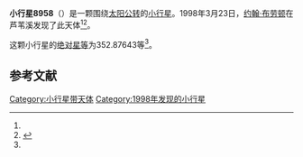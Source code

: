 {{Infobox planet
| bgcolour = #FFFFC0
| name = 8958 Stargazer
| symbol = 
| image = 
| caption = 
| discovery = yes
| discovery_ref = 
| discoverer = [[约翰·布劳顿|约翰·布劳顿]]
| discovery_site = [[芦苇溪|芦苇溪]] 
| discovered = 1998年3月23日
| designations = yes
| mp_name = 
| named_after = 
| alt_names = 1998 FJ126/ 1050 T-1 / 1977 QR3 / 1977 RB20 / 1991 YF2
| mp_category = [[主带小行星|主带小行星]]
| orbit_ref = <ref name="a">[http://ssd.jpl.nasa.gov/sbdb.cgi?sstr=8958 8958 Stargazer] {{Wayback|url=http://ssd.jpl.nasa.gov/sbdb.cgi?sstr=8958 |date=20140924123441 }}，小行星數據庫瀏覽器（JPL Small-Body Database Browser）－[[美国国家航空航天局|美国国家航空航天局]]喷气推进实验室</ref>
| epoch = 2456400.5 (2013年4月18日更新)
| aphelion = {{convert|2.9095908|AU|km|3|abbr=on|lk=out}}
| perihelion = {{convert|2.5009706|AU|km|3|abbr=on}}
| semimajor = {{convert|2.7052807|AU|km|3|abbr=on}}
| eccentricity = 0.0755227
| period = 1625.237776 [[日|日]]<br />4.45[[儒略年|儒略年]]
| avg_speed = 
| inclination = 2.60003
| asc_node = 343.32609
| mean_anomaly = 
| arg_peri = 352.87643
| satellites = 
| physical_characteristics = yes
| dimensions = 
| mass = 
| density = 
| surface_grav = 
| escape_velocity = 
| sidereal_day = 
| axial_tilt = 
| pole_ecliptic_lat = 
| pole_ecliptic_lon = 
| albedo = 
| temperatures= 
| temp_name1 = 
| mean_temp_1 = 
| max_temp_1 = 
| temp_name2 = 
| max_temp_2 = 
| spectral_type = 
| abs_magnitude = 352.87643
}}

'''小行星8958'''（{{lang-en|8958 Stargazer}}）是一颗围绕[[太阳|太阳]][[公转|公转]]的[[小行星|小行星]]。1998年3月23日，[[约翰·布劳顿|约翰·布劳顿]]在芦苇溪发现了此天体<ref name="a" /><ref>{{cite news|title=小行星列表|url=http://cfa-www.harvard.edu/iau/lists/NumberedMPs.txt|accessdate=2013-07-08|newspaper=哈佛大学|archive-date=2008-05-17|archive-url=https://web.archive.org/web/20080517010638/http://cfa-www.harvard.edu/iau/lists/NumberedMPs.txt|dead-url=no}}</ref>。

这颗小行星的[[绝对星等|绝对星等]]为352.87643等<ref name="a" />。

==参考文献==
{{reflist}}
{{Minor Planet Number|[[小行星8957|小行星8957]]|[[小行星8959|小行星8959]]}}

{{小天体}}

[[Category:小行星带天体|Category:小行星带天体]]
[[Category:1998年发现的小行星|Category:1998年发现的小行星]]

{{asteroid-stub}}